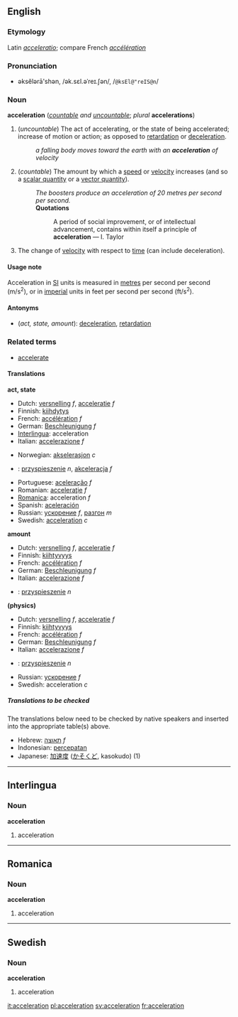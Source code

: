 ==English==

===Etymology===
Latin ''[[acceleratio]]''; compare French ''[[accélération]]''

===Pronunciation===
*əksĕlərā'shən, /ək.sɛl.əˈreɪ.ʃən/, /<tt>@ksEl@"reIS@n</tt>/

===Noun===
'''acceleration''' (''[[countable]] and [[uncountable]]''; ''plural'' '''accelerations''')

#<!--DefA-->(''uncountable'') The act of accelerating, or the state of being accelerated; increase of motion or action; as opposed to [[retardation]] or [[deceleration]].
#:''a falling body moves toward the earth with an '''acceleration''' of velocity''
#<!--DefB-->(''countable'') The amount by which a [[speed]] or [[velocity]] increases (and so a [[scalar quantity]] or a [[vector quantity]]).
#:''The boosters produce an acceleration of 20 metres per second per second.''
#:'''Quotations'''
#::A period of social improvement, or of intellectual advancement, contains within itself a principle of '''acceleration''' &mdash; I. Taylor
#<!--DefC-->{{physics}} The change of [[velocity]] with respect to [[time]] (can include deceleration).

====Usage note====
Acceleration in [[SI]] units is measured in [[metre]]s per second per second (m/s<sup>2</sup>), or in [[imperial]] units in feet per second per second (ft/s<sup>2</sup>).

====Antonyms====
*<!--DefA--><!--DefB--><!--DefC-->(''act, state, amount''): [[deceleration]], [[retardation]]

===Related terms===
*[[accelerate]]

<!--these need to go on separate pages
===Derived expressions===
''all from astronomy and physics''

*'''Acceleration of the moon''': the increase of the moon's mean motion in its orbit, in consequence of which its period of revolution is now shorter than in ancient times
*'''Acceleration and retardation of the tides''': See '''Priming of the tides''', under [[Priming]]
*'''Diurnal acceleration of the fixed stars''': the amount by which their apparent diurnal motion exceeds that of the sun, in consequence of which they daily come to the meridian of any place about three minutes fifty-six seconds of solar time earlier than on the day preceding
*'''Acceleration of the planets''': the increasing velocity of their motion, in proceeding from the apogee to the perigee of their orbits
-->

====Translations====

<!--DefA-->'''act, state'''
{{top}}
<!--Put translations for languages from A to I here-->
*Dutch: [[versnelling]] ''f'', [[acceleratie]] ''f''
*Finnish: [[kiihdytys]]
*French: [[accélération]] ''f''
*German: [[Beschleunigung]] ''f''
*[[Interlingua]]: acceleration
*Italian: [[accelerazione]] ''f''
{{mid}}
<!--Put translations for languages from J to Z here-->
*Norwegian: [[akselerasjon]] ''c''
*{{pl}}: [[przyspieszenie]] ''n'', [[akceleracja]] ''f''
*Portuguese: [[aceleração]] ''f''
*Romanian: [[acceleraţie]] ''f''
*[[Romanica]]: acceleration ''f''
*Spanish: [[aceleración]]
*Russian: [[ускорение]] ''f'', [[разгон]] ''m''
*Swedish: [[acceleration#Swedish|acceleration]] ''c''
{{bottom}}

<!--DefB-->'''amount'''
{{top}}
<!--Put translations for languages from A to I here-->
*Dutch: [[versnelling]] ''f'', [[acceleratie]] ''f''
*Finnish: [[kiihtyvyys]]
*French: [[accélération]] ''f''
*German: [[Beschleunigung]] ''f''
*Italian: [[accelerazione]] ''f''
{{mid}}
<!--Put translations for languages from J to Z here-->
*{{pl}}: [[przyspieszenie]] ''n''
{{bottom}}

<!--DefC-->'''(physics)'''
{{top}}
<!--Put translations for languages from A to I here-->
*Dutch: [[versnelling]] ''f'', [[acceleratie]] ''f''
*Finnish: [[kiihtyvyys]]
*French: [[accélération]] ''f''
*German: [[Beschleunigung]] ''f''
*Italian: [[accelerazione]] ''f''
{{mid}}
*{{pl}}: [[przyspieszenie]] ''n''
*Russian: [[ускорение]] ''f''
*Swedish: acceleration ''c''
<!--Put translations for languages from J to Z here-->
{{bottom}}


=====Translations to be checked=====
<!--Remove this section once all of the translations below have been moved into the tables above.-->

{{checktrans}}
The translations below need to be checked by native speakers and inserted into the appropriate table(s) above.

*Hebrew: [[תאוצה]] ''f''
*Indonesian: [[cepat|percepatan]]
*Japanese: [[加速度]] ([[かそくど]], kasokudo) (1)

----

==Interlingua==
===Noun===
'''acceleration'''

#<!--DefA-->acceleration

----
==Romanica==
===Noun===
'''acceleration'''

#<!--DefA-->acceleration

----
==Swedish==
===Noun===
'''acceleration'''

#<!--DefA-->acceleration

[[it:acceleration]]
[[pl:acceleration]]
[[sv:acceleration]]
[[fr:acceleration]]